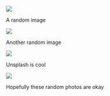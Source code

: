 
![](https://source.unsplash.com/random/1024x768')

A random image

![](https://source.unsplash.com/random/1280x960')

Another random image

![](https://source.unsplash.com/random/1536x1152')

Unsplash is cool

![](https://source.unsplash.com/random/1024x768')

Hopefully these random photos are okay
